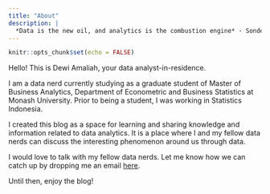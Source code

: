 ```yaml
---
title: "About"
description: |
  *Data is the new oil, and analytics is the combustion engine* - Sondergaard
---
```


```r
knitr::opts_chunk$set(echo = FALSE)
```

Hello! This is Dewi Amaliah, your data analyst-in-residence.

I am a data nerd currently studying as a graduate student of Master of Business Analytics, Department of Econometric and Business Statistics at Monash University. Prior to being a student, I was working in Statistics Indonesia.

I created this blog as a space for learning and sharing knowledge and information related to data analytics. It is a place where I and my fellow data nerds can discuss the interesting phenomenon around us through data.

I would love to talk with my fellow data nerds. Let me know how we can catch up by dropping me an email [here](dlamaleeah@gmail.com).

Until then, enjoy the blog!
